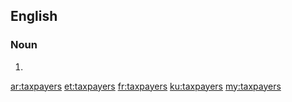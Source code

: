 ==English==

===Noun===
{{head|en|plural}}

# {{plural of|taxpayer|lang=en|nocat=1}}

[[ar:taxpayers]]
[[et:taxpayers]]
[[fr:taxpayers]]
[[ku:taxpayers]]
[[my:taxpayers]]